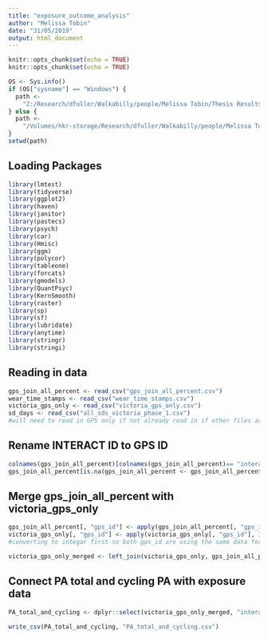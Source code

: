 ```yaml
---
title: "exposure_outcome_analysis"
author: "Melissa Tobin"
date: "31/05/2019"
output: html_document
---
```


```r
knitr::opts_chunk$set(echo = TRUE)
knitr::opts_chunk$set(echo = TRUE)

OS <- Sys.info()
if (OS["sysname"] == "Windows") {
  path <-
    "Z:/Research/dfuller/Walkabilly/people/Melissa Tobin/Thesis Results/INTERACT thesis Analysis"
} else {
  path <-
    "/Volumes/hkr-storage/Research/dfuller/Walkabilly/people/Melissa Tobin/Thesis Results/INTERACT thesis Analysis"
}
setwd(path)
```

## Loading Packages
```r
library(lmtest)
library(tidyverse)
library(ggplot2)
library(haven)
library(janitor)
library(pastecs)
library(psych)
library(car)
library(Hmisc)
library(ggm)
library(polycor)
library(tableone)
library(forcats)
library(gmodels)
library(QuantPsyc)
library(KernSmooth)
library(raster)
library(sp)
library(sf)
library(lubridate)
library(anytime)
library(stringr)
library(stringi)
```

## Reading in data
```r
gps_join_all_percent <- read_csv("gps_join_all_percent.csv")
wear_time_stamps <- read_csv("wear_time_stamps.csv")
victoria_gps_only <- read_csv("victoria_gps_only.csv")
sd_days <- read_csv("all_sds_victoria_phase_1.csv")
#will need to read in GPS only if not already read in if other files are open
```

## Rename INTERACT ID to GPS ID
```r
colnames(gps_join_all_percent)[colnames(gps_join_all_percent)== "interact_id"] <- "gps_id" #this is the gps ID not interact ID. Changed name to reflect that
gps_join_all_percent[is.na(gps_join_all_percent <- gps_join_all_percent)] <- 0 #converted NA's to zero to make merging easier. 
```

## Merge gps_join_all_percent with victoria_gps_only 
```r
gps_join_all_percent[, "gps_id"] <- apply(gps_join_all_percent[, "gps_id"], 1, function(x) as.integer(x))
victoria_gps_only[, "gps_id"] <- apply(victoria_gps_only[, "gps_id"], 1, function(x) as.integer(x))
#converting to integar first so both gps_id are using the same data format

victoria_gps_only_merged <- left_join(victoria_gps_only, gps_join_all_percent, by = "gps_id") #successfully merged 
```

## Connect PA total and cycling PA with exposure data
```r
PA_total_and_cycling <- dplyr::select(victoria_gps_only_merged, "interact_id", "Cycling_formula", "total_pa_met_formula", "proportion_PA", "n.x", "n.y", "amount", "percent")

write_csv(PA_total_and_cycling, "PA_total_and_cycling.csv")
```
